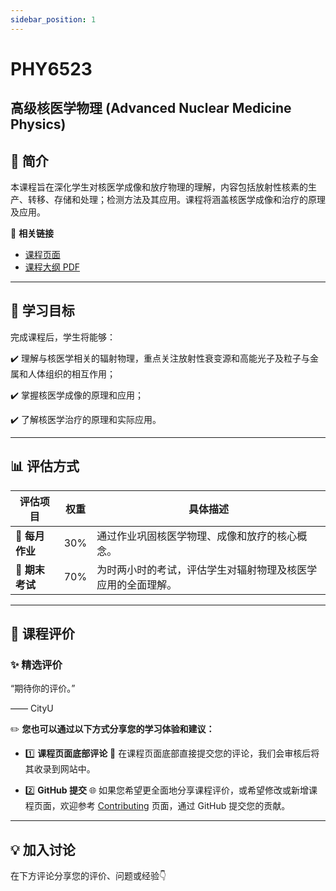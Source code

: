 ```yaml
---
sidebar_position: 1
---
```


# PHY6523
## 高级核医学物理 (Advanced Nuclear Medicine Physics)

## **📘 简介**
本课程旨在深化学生对核医学成像和放疗物理的理解，内容包括放射性核素的生产、转移、存储和处理；检测方法及其应用。课程将涵盖核医学成像和治疗的原理及应用。

🔗 **相关链接**
- [课程页面](https://www.cityu.edu.hk/catalogue/pg/202425/course/PHY6523.htm)
- [课程大纲 PDF](https://www.cityu.edu.hk/catalogue/pg/202425/course/PHY6523.pdf)

---

## **🎯 学习目标**

完成课程后，学生将能够：

✔️ 理解与核医学相关的辐射物理，重点关注放射性衰变源和高能光子及粒子与金属和人体组织的相互作用；

✔️ 掌握核医学成像的原理和应用；

✔️ 了解核医学治疗的原理和实际应用。

---

## **📊 评估方式**

| **评估项目**       | **权重** | **具体描述**                                                                                       |
|-------------------|---------|---------------------------------------------------------------------------------------------------|
| **📂 每月作业**    | 30%      | 通过作业巩固核医学物理、成像和放疗的核心概念。                                                        |
| **📝 期末考试**    | 70%      | 为时两小时的考试，评估学生对辐射物理及核医学应用的全面理解。                                                |

---

## **💬 课程评价**

### ✨ **精选评价**
<div className={commentStyles.commentBox}>
    <p className={commentStyles.commentText}>
        “期待你的评价。”
    </p>
    <p className={commentStyles.commentAuthor}>—— CityU</p>
</div>

✏️ **您也可以通过以下方式分享您的学习体验和建议：**

- 1️⃣ **课程页面底部评论**
💬 在课程页面底部直接提交您的评论，我们会审核后将其收录到网站中。

- 2️⃣ **GitHub 提交**
🌐 如果您希望更全面地分享课程评价，或希望修改或新增课程页面，欢迎参考 [Contributing](https://penjc.github.io/cityU-navigator/contributing) 页面，通过 GitHub 提交您的贡献。

---

## **💡 加入讨论**

在下方评论分享您的评价、问题或经验👇
<Utterances />
